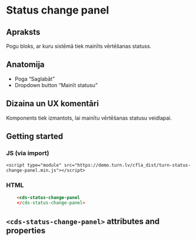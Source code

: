 
# Status change panel
## Apraksts
Pogu bloks, ar kuru sistēmā tiek mainīts vērtēšanas statuss.

## Anatomija
* Poga “Saglabāt”
* Dropdown button “Mainīt statusu”

## Dizaina un UX komentāri
Komponents tiek izmantots, lai mainītu vērtēšanas statusu veidlapai.

## Getting started
### JS (via import)

```imoprt
<script type="module" src="https://demo.turn.lv/cfla_dist/turn-status-change-panel.min.js"></script>
```

### HTML

```html
    <cds-status-change-panel
    </cds-status-change-panel>
```

## `<cds-status-change-panel>` attributes and properties

<Props of="cds-status-change-panel" />
